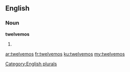 ==English==

===Noun===
'''twelvemos'''

# {{plural of|twelvemo}}

[[Category:English plurals]]

[[ar:twelvemos]]
[[fr:twelvemos]]
[[ku:twelvemos]]
[[my:twelvemos]]